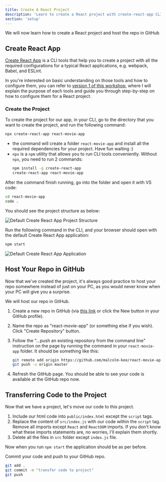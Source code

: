 ```yaml
---
title: Create A React Project
description: 'Learn to create a React project with create-react-app CLI and host it in GitHub'
section: 'setup'
---
```


We will now learn how to create a React project and host the repo in GitHub

## Create React App

[Create React App][create-react-app] is a CLI tools that help you to create a project with all the required configurations for a typical React applications, e.g. webpack, Babel, and ESLint.

<aside>

In you're interested on basic understanding on those tools and how to configure them, you can refer to [version 1 of this workshop](/intro-to-react-js/introduction), where I will explain the purpose of each tools and guide you through step-by-step on how to configure them for a React project.

</aside>

### Create the Project

To create the project for our app, in your CLI, go to the directory that you want to create the project, and run the following command:

```bash
npx create-react-app react-movie-app
```

- the command will create a folder `react-movie-app` and install all the required dependencies for your project. Have fun waiting :)
- `npx` is a `npm` utility that allows you to run CLI tools conveniently. Without `npx`, you need to run 2 commands:
  ```bash
  npm install -g create-react-app
  create-react-app react-movie-app
  ```

After the command finish running, go into the folder and open it with VS code:

```bash
cd react-movie-app
code .
```

You should see the project structure as below:

![Default Create React App Project Structure](https://res.cloudinary.com/djzsjzasg/image/upload/v1674383205/malcolm-kee/cra-default-project-structure_pecxye.png)

Run the following command in the CLI, and your browser should open with the default Create React App application:

```bash
npm start
```

![Default Create React App Application](https://res.cloudinary.com/djzsjzasg/image/upload/v1674383204/malcolm-kee/cra-default-application_llewdl.png)

## Host Your Repo in GitHub

Now that we've created the project, it's always good practice to host your repo somewhere instead of just on your PC, as you would never know when your PC will give you a surprise.

We will host our repo in GitHub.

1.  Create a new repo in GitHub (via [this link][create-github-repo] or click the New button in your GitHub profile).
1.  Name the repo as "react-movie-app" (or something else if you wish). Click "Create Repository" button.
1.  Follow the "...push an existing repository from the command line" instruction on the page by running the command in your `react-movie-app` folder. It should be something like this:

    ```bash
    git remote add origin https://github.com/malcolm-kee/react-movie-app.git
    git push -u origin master
    ```

1.  Refresh the GitHub page. You should be able to see your code is available at the GitHub repo now.

## Transferring Code to the Project

Now that we have a project, let's move our code to this project.

1.  Include our html code into `public/index.html` except the `script` tags.
1.  Replace the content of `src/index.js` with our code within the `script` tag. Remove all imports except `React` and `ReactDOM` imports. If you don't know what these imports statements are, no worries, I'll explain them shortly.
1.  Delete all the files in `src` folder except `index.js` file.

Now when you run `npm start` the application should be as per before.

Commit your code and push to your GitHub repo.

```bash
git add .
git commit -m "transfer code to project"
git push
```

[create-react-app]: https://facebook.github.io/create-react-app/
[create-github-repo]: https://github.com/new
